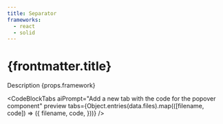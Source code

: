 ```yaml
---
title: Separator
frameworks:
  - react
  - solid
---
```


# {frontmatter.title}

Description {props.framework}


<CodeBlockTabs
  aiPrompt="Add a new tab with the code for the popover component"
  preview
  tabs={Object.entries(data.files).map(([filename, code]) => ({
    filename,
    code,
  }))}
/>
